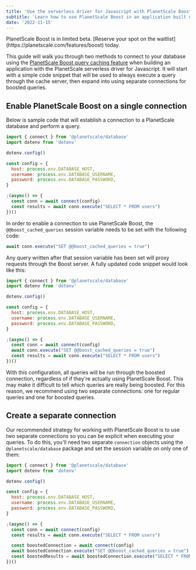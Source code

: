 ```yaml
---
title: 'Use the serverless driver for Javascript with PlanetScale Boost'
subtitle: 'Learn how to use PlanetScale Boost in an application built using the Serverless Driver for Javascript.'
date: '2022-11-15'
---
```



<InfoBlock type='note'>
  PlanetScale Boost is in limited beta. [Reserve your spot on the waitlist](https://planetscale.com/features/boost) today.
</InfoBlock>

This guide will walk you through two methods to connect to your database using the [PlanetScale Boost query caching feature](/docs/concepts/query-caching-with-planetscale-boost) when building an application with the PlanetScale serverless driver for Javascript. It will start with a simple code snippet that will be used to always execute a query through the cache server, then expand into using separate connections for boosted queries.

## Enable PlanetScale Boost on a single connection

Below is sample code that will establish a connection to a PlanetScale database and perform a query.

```js
import { connect } from '@planetscale/database'
import dotenv from 'dotenv'

dotenv.config()

const config = {
  host: process.env.DATABASE_HOST,
  username: process.env.DATABASE_USERNAME,
  password: process.env.DATABASE_PASSWORD,
}

;(async() => {
  const conn = await connect(config)
  const results = await conn.execute("SELECT * FROM users")
})()

```

In order to enable a connection to use PlanetScale Boost, the `@@boost_cached_queries` session variable needs to be set with the following code:

```js
await conn.execute("SET @@boost_cached_queries = true")
```

Any query written after that session variable has been set will proxy requests through the Boost server. A fully updated code snippet would look like this:

```js
import { connect } from '@planetscale/database'
import dotenv from 'dotenv'

dotenv.config()

const config = {
  host: process.env.DATABASE_HOST,
  username: process.env.DATABASE_USERNAME,
  password: process.env.DATABASE_PASSWORD,
}

;(async() => {
  const conn = await connect(config)
  await conn.execute("SET @@boost_cached_queries = true")
  const results = await conn.execute("SELECT * FROM users")
})()
```

With this configuration, all queries will be run through the boosted connection, regardless of if they're actually using PlanetScale Boost. This may make it difficult to tell which queries are really being boosted. For this reason, we recommend using two separate connections: one for regular queries and one for boosted queries.

## Create a separate connection

Our recommended strategy for working with PlanetScale Boost is to use two separate connections so you can be explicit when executing your queries. To do this, you'll need two separate `connection` objects using the `@planetscale/database` package and set the session variable on only one of them:

```js
import { connect } from '@planetscale/database'
import dotenv from 'dotenv'

dotenv.config()

const config = {
  host: process.env.DATABASE_HOST,
  username: process.env.DATABASE_USERNAME,
  password: process.env.DATABASE_PASSWORD,
}

;(async() => {
  const conn = await connect(config)
  const results = await conn.execute("SELECT * FROM users")

  const boostedConnection = await connect(config)
  await boostedConnection.execute("SET @@boost_cached_queries = true")
  const boostedResults = await boostedConnection.execute("SELECT * FROM users")
})()
```

